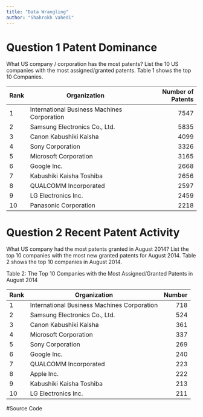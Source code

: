 ```yaml
---
title: "Data Wrangling"
author: "Shahrokh Vahedi"
---
```


# Question 1 Patent Dominance
What US company / corporation has the most patents? List the 10 US companies with the most assigned/granted patents. Table 1 shows the top 10 Companies.


| **Rank** | **Organization**                            | **Number of Patents** |
|------|-----------------------------------------|------------------:|
| 1    | International Business Machines Corporation | 7547             |
| 2    | Samsung Electronics Co., Ltd.              | 5835             |
| 3    | Canon Kabushiki Kaisha                     | 4099             |
| 4    | Sony Corporation                           | 3326             |
| 5    | Microsoft Corporation                      | 3165             |
| 6    | Google Inc.                                | 2668             |
| 7    | Kabushiki Kaisha Toshiba                    | 2656             |
| 8    | QUALCOMM Incorporated                       | 2597             |
| 9    | LG Electronics Inc.                         | 2459             |
| 10   | Panasonic Corporation                       | 2218             |

# Question 2 Recent Patent Activity
What US company had the most patents granted in August 2014? List the top 10 companies with the most new granted patents for August 2014. Table 2 shows the top 10 companies in August 2014.

Table 2: The Top 10 Companies with the Most Assigned/Granted Patents in August 2014

| Rank | Organization                            | Number |
|------|-----------------------------------------|-------:|
| 1    | International Business Machines Corporation | 718    |
| 2    | Samsung Electronics Co., Ltd.              | 524    |
| 3    | Canon Kabushiki Kaisha                     | 361    |
| 4    | Microsoft Corporation                      | 337    |
| 5    | Sony Corporation                           | 269    |
| 6    | Google Inc.                                | 240    |
| 7    | QUALCOMM Incorporated                       | 223    |
| 8    | Apple Inc.                                 | 222    |
| 9    | Kabushiki Kaisha Toshiba                    | 213    |
| 10   | LG Electronics Inc.                         | 211    |



#Source Code